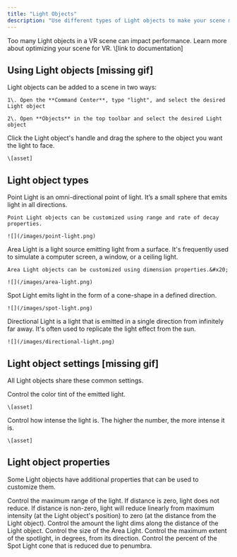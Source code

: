```yaml
---
title: "Light Objects"
description: "Use different types of Light objects to make your scene more realistic and engaging. "
---
```


<Info>
  Too many Light objects in a VR scene can impact performance. Learn more about optimizing your scene for VR. \[link to documentation]
</Info>

## Using Light objects \[missing gif]

<AccordionGroup>
  <Accordion title="Adding Light objects to a scene" defaultOpen={false}>
    Light objects can be added to a scene in two ways:

    1\. Open the **Command Center**, type "light", and select the desired Light object

    2\. Open **Objects** in the top toolbar and select the desired Light object
  </Accordion>

  <Accordion title="Positioning Lights to 'look at' objects" defaultOpen={false}>
    Click the Light object's handle and drag the sphere to the object you want the light to face.&#x20;

    \[asset]
  </Accordion>
</AccordionGroup>

## Light object types

<AccordionGroup>
  <Accordion title="Point Light" defaultOpen={false}>
    Point Light is an omni-directional point of light. It’s a small sphere that emits light in all directions.

    Point Light objects can be customized using range and rate of decay properties.

    ![](/images/point-light.png)
  </Accordion>

  <Accordion title="Area Light" defaultOpen={false}>
    Area Light is a light source emitting light from a surface. It's frequently used to simulate a computer screen, a window, or a ceiling light.

    Area Light objects can be customized using dimension properties.&#x20;

    ![](/images/area-light.png)
  </Accordion>

  <Accordion title="Spot Light" defaultOpen={false}>
    Spot Light emits light in the form of a cone-shape in a defined direction.

    ![](/images/spot-light.png)
  </Accordion>

  <Accordion title="Directional Light" defaultOpen={false}>
    Directional Light is a light that is emitted in a single direction from infinitely far away. It's often used to replicate the light effect from the sun.

    ![](/images/directional-light.png)
  </Accordion>
</AccordionGroup>

## Light object settings \[missing gif]

All Light objects share these common settings.

<AccordionGroup>
  <Accordion title="Color" defaultOpen={false}>
    Control the color tint of the emitted light.

    \[asset]
  </Accordion>

  <Accordion title="Intensity" defaultOpen={false}>
    Control how intense the light is. The higher the number, the more intense it is.

    \[asset]
  </Accordion>
</AccordionGroup>

## Light object properties

Some Light objects have additional properties that can be used to customize them.

<AccordionGroup>
  <Accordion title="Range" defaultOpen={false}>
    Control the maximum range of the light. If distance is zero, light does not reduce. If distance is non-zero, light will reduce linearly from maximum intensity (at the Light object's position) to zero (at the distance from the Light object).
  </Accordion>

  <Accordion title="Rate of decay" defaultOpen={false}>
    Control the amount the light dims along the distance of the Light object.
  </Accordion>

  <Accordion title="Dimension" defaultOpen={false}>
    Control the size of the Area Light.
  </Accordion>

  <Accordion title="Angle" defaultOpen={false}>
    Control the maximum extent of the spotlight, in degrees, from its direction.
  </Accordion>

  <Accordion title="Softness" defaultOpen={false}>
    Control the percent of the Spot Light cone that is reduced due to penumbra.
  </Accordion>
</AccordionGroup>